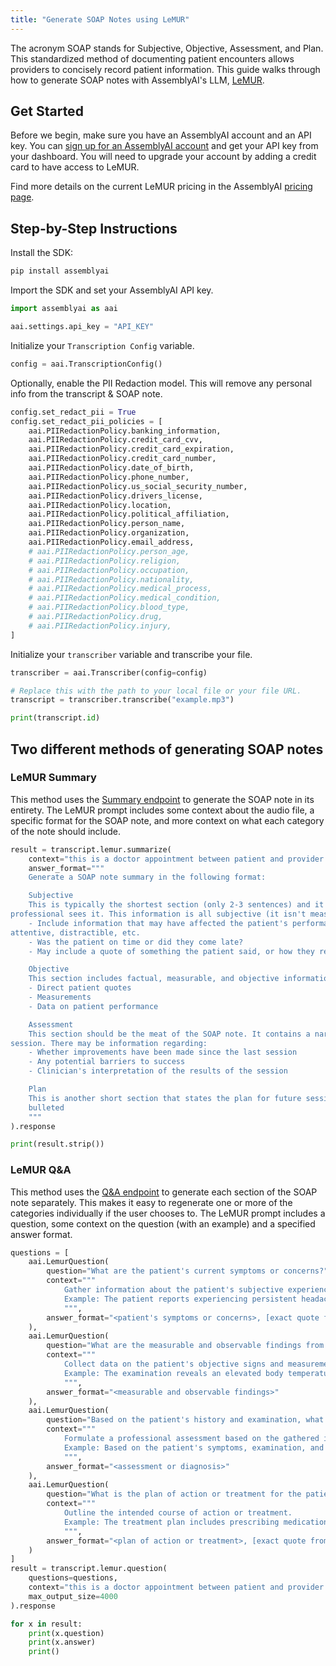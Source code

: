 ```yaml
---
title: "Generate SOAP Notes using LeMUR"
---
```


The acronym SOAP stands for Subjective, Objective, Assessment, and Plan. This standardized method of documenting patient encounters allows providers to concisely record patient information. This guide walks through how to generate SOAP notes with AssemblyAI's LLM, [LeMUR](https://www.assemblyai.com/docs/lemur/examples).

## Get Started

Before we begin, make sure you have an AssemblyAI account and an API key. You can [sign up for an AssemblyAI account](https://www.assemblyai.com/app) and get your API key from your dashboard. You will need to upgrade your account by adding a credit card to have access to LeMUR.

Find more details on the current LeMUR pricing in the AssemblyAI [pricing page](https://www.assemblyai.com/pricing).

## Step-by-Step Instructions

Install the SDK:

```bash
pip install assemblyai
```

Import the SDK and set your AssemblyAI API key.

```python
import assemblyai as aai

aai.settings.api_key = "API_KEY"
```

Initialize your `Transcription Config` variable.

```python
config = aai.TranscriptionConfig()
```

Optionally, enable the PII Redaction model. This will remove any personal info from the transcript & SOAP note.

```python
config.set_redact_pii = True
config.set_redact_pii_policies = [
    aai.PIIRedactionPolicy.banking_information,
    aai.PIIRedactionPolicy.credit_card_cvv,
    aai.PIIRedactionPolicy.credit_card_expiration,
    aai.PIIRedactionPolicy.credit_card_number,
    aai.PIIRedactionPolicy.date_of_birth,
    aai.PIIRedactionPolicy.phone_number,
    aai.PIIRedactionPolicy.us_social_security_number,
    aai.PIIRedactionPolicy.drivers_license,
    aai.PIIRedactionPolicy.location,
    aai.PIIRedactionPolicy.political_affiliation,
    aai.PIIRedactionPolicy.person_name,
    aai.PIIRedactionPolicy.organization,
    aai.PIIRedactionPolicy.email_address,
    # aai.PIIRedactionPolicy.person_age,
    # aai.PIIRedactionPolicy.religion,
    # aai.PIIRedactionPolicy.occupation,
    # aai.PIIRedactionPolicy.nationality,
    # aai.PIIRedactionPolicy.medical_process,
    # aai.PIIRedactionPolicy.medical_condition,
    # aai.PIIRedactionPolicy.blood_type,
    # aai.PIIRedactionPolicy.drug,
    # aai.PIIRedactionPolicy.injury,
]
```

Initialize your `transcriber` variable and transcribe your file.

```python
transcriber = aai.Transcriber(config=config)

# Replace this with the path to your local file or your file URL.
transcript = transcriber.transcribe("example.mp3")

print(transcript.id)
```

## Two different methods of generating SOAP notes

### LeMUR Summary

This method uses the [Summary endpoint](https://www.assemblyai.com/docs/lemur/summarize-audio#summary-with-specialized-endpoint) to generate the SOAP note in its entirety. The LeMUR prompt includes some context about the audio file, a specific format for the SOAP note, and more context on what each category of the note should include.

```python
result = transcript.lemur.summarize(
    context="this is a doctor appointment between patient and provider. the personal identification information has been redacted",
    answer_format="""
    Generate a SOAP note summary in the following format:

    Subjective
    This is typically the shortest section (only 2-3 sentences) and it describes the patient's affect, as the
professional sees it. This information is all subjective (it isn't measureable).
    - Include information that may have affected the patient's performance, such as if they were sick, tired,
attentive, distractible, etc.
    - Was the patient on time or did they come late?
    - May include a quote of something the patient said, or how they reported feeling

    Objective
    This section includes factual, measurable, and objective information. This may include:
    - Direct patient quotes
    - Measurements
    - Data on patient performance

    Assessment
    This section should be the meat of the SOAP note. It contains a narrative of what actually happened during the
session. There may be information regarding:
    - Whether improvements have been made since the last session
    - Any potential barriers to success
    - Clinician's interpretation of the results of the session

    Plan
    This is another short section that states the plan for future sessions. In most settings, this section may be
    bulleted
    """
).response

print(result.strip())
```

### LeMUR Q&A

This method uses the [Q&A endpoint](https://www.assemblyai.com/docs/lemur/ask-questions#qa-with-specialized-endpoint) to generate each section of the SOAP note separately. This makes it easy to regenerate one or more of the categories individually if the user chooses to. The LeMUR prompt includes a question, some context on the question (with an example) and a specified answer format.

```python
questions = [
    aai.LemurQuestion(
        question="What are the patient's current symptoms or concerns?",
        context="""
            Gather information about the patient's subjective experience.
            Example: The patient reports experiencing persistent headaches and dizziness.
            """,
        answer_format="<patient's symptoms or concerns>, [exact quote from patient]"
    ),
    aai.LemurQuestion(
        question="What are the measurable and observable findings from the examination?",
        context="""
            Collect data on the patient's objective signs and measurements.
            Example: The examination reveals an elevated body temperature and increased heart rate.
            """,
        answer_format="<measurable and observable findings>"
    ),
    aai.LemurQuestion(
        question="Based on the patient's history and examination, what is your assessment or diagnosis?",
        context="""
            Formulate a professional assessment based on the gathered information.
            Example: Based on the patient's symptoms, examination, and medical history, the preliminary diagnosis is migraine.
            """,
        answer_format="<assessment or diagnosis>"
    ),
    aai.LemurQuestion(
        question="What is the plan of action or treatment for the patient?",
        context="""
            Outline the intended course of action or treatment.
            Example: The treatment plan includes prescribing medication, recommending rest, and scheduling a follow-up appointment in two weeks.
            """,
        answer_format="<plan of action or treatment>, [exact quote from provider]"
    )
]
result = transcript.lemur.question(
    questions=questions,
    context="this is a doctor appointment between patient and provider. the personal identification information has been redacted",
    max_output_size=4000
).response

for x in result:
    print(x.question)
    print(x.answer)
    print()
```
